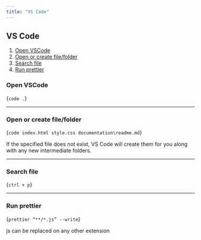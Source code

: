 ---
title: "VS Code"
---


## VS Code

1. [Open VSCode](#open-vscode)
2. [Open or create file/folder](#open-or-create-file/folder)
3. [Search file](#search-file)
4. [Run prettier](#run-prettier)

### Open VSCode

<CodeBlock>{`code .`}</CodeBlock>

-----------------------------------------------------

### Open or create file/folder

<CodeBlock>{`code index.html style.css documentation\readme.md`}</CodeBlock>

If the specified file does not exist, VS Code will create them for you along with any new intermediate folders.

-----------------------------------------------------

### Search file

<CodeBlock>{`ctrl + p`}</CodeBlock>

-----------------------------------------------------

### Run prettier

<CodeBlock>{`prettier “**/*.js” --write`}</CodeBlock>
              
js can be replaced on any other extension